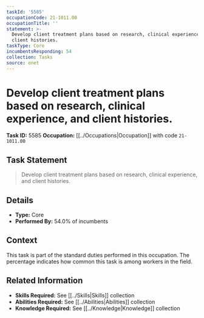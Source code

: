 ```yaml
---
taskId: '5585'
occupationCode: 21-1011.00
occupationTitle: ''
statement: >-
  Develop client treatment plans based on research, clinical experience, and
  client histories.
taskType: Core
incumbentsResponding: 54
collection: Tasks
source: onet
---
```

# Develop client treatment plans based on research, clinical experience, and client histories.

**Task ID:** 5585
**Occupation:** [[../Occupations|Occupation]] with code `21-1011.00`

## Task Statement

> Develop client treatment plans based on research, clinical experience, and client histories.

## Details

- **Type:** Core
- **Performed By:** 54.0% of incumbents

## Context

This task is part of the standard duties performed in this occupation. The percentage indicates how common this task is among workers in the field.

## Related Information

- **Skills Required:** See [[../Skills|Skills]] collection
- **Abilities Required:** See [[../Abilities|Abilities]] collection
- **Knowledge Required:** See [[../Knowledge|Knowledge]] collection
